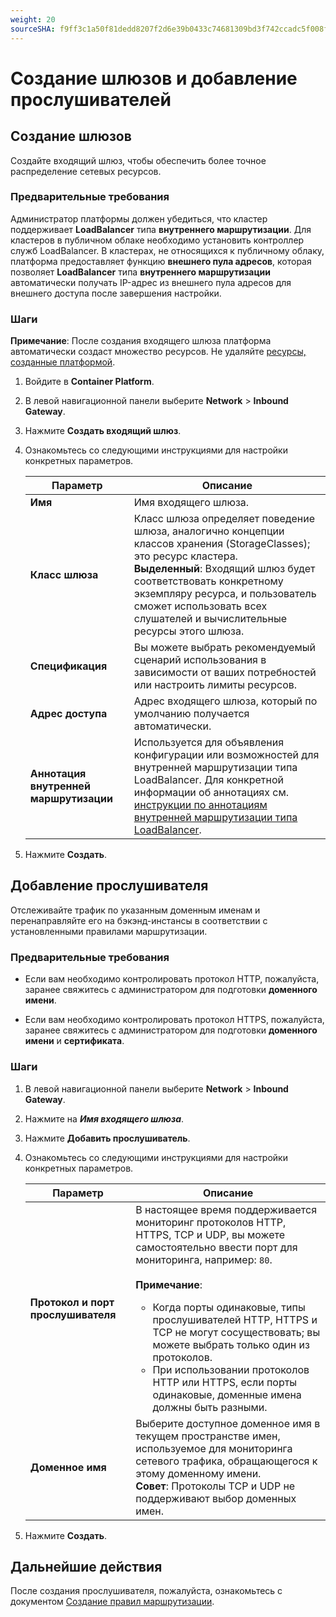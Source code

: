 ```yaml
---
weight: 20
sourceSHA: f9ff3c1a50f81dedd8207f2d6e39b0433c74681309bd3f742ccadc5f008fcd92
---
```


# Создание шлюзов и добавление прослушивателей

## Создание шлюзов

Создайте входящий шлюз, чтобы обеспечить более точное распределение сетевых ресурсов.

### Предварительные требования

Администратор платформы должен убедиться, что кластер поддерживает **LoadBalancer** типа **внутреннего маршрутизации**. Для кластеров в публичном облаке необходимо установить контроллер служб LoadBalancer. В кластерах, не относящихся к публичному облаку, платформа предоставляет функцию **внешнего пула адресов**, которая позволяет **LoadBalancer** типа **внутреннего маршрутизации** автоматически получать IP-адрес из внешнего пула адресов для внешнего доступа после завершения настройки.

### Шаги

**Примечание**: После создания входящего шлюза платформа автоматически создаст множество ресурсов. Не удаляйте [ресурсы, созданные платформой](./view_resource.mdx).

1. Войдите в **Container Platform**.

2. В левой навигационной панели выберите **Network** > **Inbound Gateway**.

3. Нажмите **Создать входящий шлюз**.

4. Ознакомьтесь со следующими инструкциями для настройки конкретных параметров.

   | Параметр                       | Описание                                                                                                                                                                                                                                                                                                            |
   | ------------------------------- | ---------------------------------------------------------------------------------------------------------------------------------------------------------------------------------------------------------------------------------------------------------------------------------------------------------------------- |
   | **Имя**                        | Имя входящего шлюза.                                                                                                                                                                                                                                                                                       |
   | **Класс шлюза**               | Класс шлюза определяет поведение шлюза, аналогично концепции классов хранения (StorageClasses); это ресурс кластера. <br />**Выделенный**: Входящий шлюз будет соответствовать конкретному экземпляру ресурса, и пользователь сможет использовать всех слушателей и вычислительные ресурсы этого шлюза. |
   | **Спецификация**               | Вы можете выбрать рекомендуемый сценарий использования в зависимости от ваших потребностей или настроить лимиты ресурсов.                                                                                                                                                                                                                    |
   | **Адрес доступа**              | Адрес входящего шлюза, который по умолчанию получается автоматически.                                                                                                                                                                                                                                        |
   | **Аннотация внутренней маршрутизации** | Используется для объявления конфигурации или возможностей для внутренней маршрутизации типа LoadBalancer. Для конкретной информации об аннотациях см. [инструкции по аннотациям внутренней маршрутизации типа LoadBalancer](../service/annotation.mdx).                                                                                |

5. Нажмите **Создать**.

## Добавление прослушивателя

Отслеживайте трафик по указанным доменным именам и перенаправляйте его на бэкэнд-инстансы в соответствии с установленными правилами маршрутизации.

### Предварительные требования

- Если вам необходимо контролировать протокол HTTP, пожалуйста, заранее свяжитесь с администратором для подготовки **доменного имени**.

- Если вам необходимо контролировать протокол HTTPS, пожалуйста, заранее свяжитесь с администратором для подготовки **доменного имени** и **сертификата**.

### Шаги

1. В левой навигационной панели выберите **Network** > **Inbound Gateway**.

2. Нажмите на ***Имя входящего шлюза***.

3. Нажмите **Добавить прослушиватель**.

4. Ознакомьтесь со следующими инструкциями для настройки конкретных параметров.

   | Параметр                      | Описание                                                                                                                                                                                                                                                                                                                                                                                                                |
   | ------------------------------ | -------------------------------------------------------------------------------------------------------------------------------------------------------------------------------------------------------------------------------------------------------------------------------------------------------------------------------------------------------------------------------------------------------------------------- |
   | **Протокол и порт прослушивателя** | В настоящее время поддерживается мониторинг протоколов HTTP, HTTPS, TCP и UDP, вы можете самостоятельно ввести порт для мониторинга, например: `80`. <br /><br />**Примечание**:<br /><ul><li>Когда порты одинаковые, типы прослушивателей HTTP, HTTPS и TCP не могут сосуществовать; вы можете выбрать только один из протоколов.</li><li>При использовании протоколов HTTP или HTTPS, если порты одинаковые, доменные имена должны быть разными.</li></ul> |
   | **Доменное имя**                | Выберите доступное доменное имя в текущем пространстве имен, используемое для мониторинга сетевого трафика, обращающегося к этому доменному имени. <br />**Совет**: Протоколы TCP и UDP не поддерживают выбор доменных имен.                                                                                                                                                                                                                         |

5. Нажмите **Создать**.

## Дальнейшие действия

После создания прослушивателя, пожалуйста, ознакомьтесь с документом [Создание правил маршрутизации](./create_rule.mdx).
